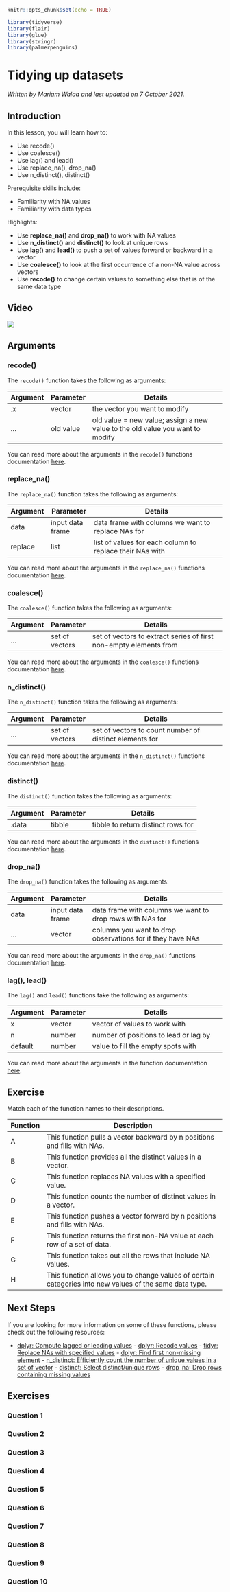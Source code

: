 
```r
knitr::opts_chunk$set(echo = TRUE)

library(tidyverse)
library(flair)
library(glue)
library(stringr)
library(palmerpenguins)
```

# Tidying up datasets

*Written by Mariam Walaa and last updated on 7 October 2021.*

## Introduction

In this lesson, you will learn how to:

- Use recode()
- Use coalesce()
- Use lag() and lead()
- Use replace_na(), drop_na()
- Use n_distinct(), distinct()

Prerequisite skills include:

- Familiarity with NA values
- Familiarity with data types 

Highlights:

- Use **replace_na()** and **drop_na()** to work with NA values
- Use **n_distinct()** and **distinct()** to look at unique rows
- Use **lag()** and **lead()** to push a set of values forward or backward in a vector
- Use **coalesce()** to look at the first occurrence of a non-NA value across vectors
- Use **recode()** to change certain values to something else that is of the same data type

## Video

![](https://youtu.be/0lz5kRNbQso)

## Arguments

### recode()

The `recode()` function takes the following as arguments:

| Argument | Parameter | Details                                                                       |
| -------- | --------- | ----------------------------------------------------------------------------- |
| .x       | vector    | the vector you want to modify                                                 |
| ...      | old value | old value = new value; assign a new value to the old value you want to modify |

You can read more about the arguments in the `recode()` functions documentation
[here](https://dplyr.tidyverse.org/reference/recode.html).

### replace_na()

The `replace_na()` function takes the following as arguments:

| Argument | Parameter        | Details                                                  |
| -------- | ---------------- | -------------------------------------------------------- |
| data     | input data frame | data frame with columns we want to replace NAs for       |
| replace  | list             | list of values for each column to replace their NAs with |

You can read more about the arguments in the `replace_na()` functions documentation
[here](https://tidyr.tidyverse.org/reference/replace_na.html).

### coalesce()

The `coalesce()` function takes the following as arguments:

| Argument | Parameter      | Details                                                           |
| -------- | -------------- | ----------------------------------------------------------------- |
| …        | set of vectors | set of vectors to extract series of first non-empty elements from |

You can read more about the arguments in the `coalesce()` functions documentation
[here](https://dplyr.tidyverse.org/reference/coalesce.html).

### n_distinct()

The `n_distinct()` function takes the following as arguments:

| Argument | Parameter      | Details                                                 |
| -------- | -------------- | ------------------------------------------------------- |
| …        | set of vectors | set of vectors to count number of distinct elements for |

You can read more about the arguments in the `n_distinct()` functions documentation
[here](https://www.rdocumentation.org/packages/dplyr/versions/0.7.8/topics/n_distinct).

### distinct()

The `distinct()` function takes the following as arguments:

| Argument | Parameter | Details                            |
| -------- | --------- | ---------------------------------- |
| .data    | tibble    | tibble to return distinct rows for |

You can read more about the arguments in the `distinct()` functions documentation
[here](https://www.rdocumentation.org/packages/dplyr/versions/0.7.8/topics/distinct).

### drop_na()

The `drop_na()` function takes the following as arguments:

| Argument | Parameter        | Details                                                    |
| -------- | ---------------- | ---------------------------------------------------------- |
| data     | input data frame | data frame with columns we want to drop rows with NAs for  |
| …        | vector           | columns you want to drop observations for if they have NAs |

You can read more about the arguments in the `drop_na()` functions documentation
[here](https://www.rdocumentation.org/packages/tidyr/versions/0.8.0/topics/drop_na).

### lag(), lead()

The `lag()` and `lead()` functions take the following as arguments:

| Argument | Parameter | Details                                                 |
| -------- | --------- | ------------------------------------------------------- |
| x        | vector    | vector of values to work with                           |
| n        | number    | number of positions to lead or lag by                   |
| default  | number    | value to fill the empty spots with                      |

You can read more about the arguments in the function documentation
[here](https://dplyr.tidyverse.org/reference/lead-lag.html).

## Exercise

Match each of the function names to their descriptions.

| Function      | Description                                                                                            |
| ------------- | ------------------------------------------------------------------------------------------------------ |
| A             | This function pulls a vector backward by n positions and fills with NAs.                               |
| B             | This function provides all the distinct values in a vector.                                            |
| C             | This function replaces NA values with a specified value.                                               |
| D             | This function counts the number of distinct values in a vector.                                        |
| E             | This function pushes a vector forward by n positions and fills with NAs.                               |
| F             | This function returns the first non-NA value at each row of a set of data.                             |
| G             | This function takes out all the rows that include NA values.                                           |
| H             | This function allows you to change values of certain categories into new values of the same data type. |


<!-- ```{r matching, echo = FALSE} -->
<!-- quiz(question("Which function is A?", -->
<!--               answer("coalesce()"), -->
<!--               answer("lag()"), -->
<!--               answer("recode()"), -->
<!--               answer("lead()", correct = TRUE), -->
<!--               random_answer_order = TRUE, -->
<!--               allow_retry = TRUE), -->
<!--      question("Which function is B?", -->
<!--               answer("coalesce()"), -->
<!--               answer("drop_na()"), -->
<!--               answer("n_distinct()"), -->
<!--               answer("distinct()", correct = TRUE), -->
<!--               random_answer_order = TRUE, -->
<!--               allow_retry = TRUE), -->
<!--      question("Which function is C?", -->
<!--               answer("drop_na()"), -->
<!--               answer("replace_na()", correct = TRUE), -->
<!--               answer("distinct()"), -->
<!--               answer("n_distinct()"), -->
<!--               random_answer_order = TRUE, -->
<!--               allow_retry = TRUE), -->
<!--      question("Which function is D?", -->
<!--               answer("n_distinct()", correct = TRUE), -->
<!--               answer("distinct()"), -->
<!--               answer("recode()"), -->
<!--               answer("coalesce()"), -->
<!--               random_answer_order = TRUE, -->
<!--               allow_retry = TRUE), -->
<!--      question("Which function is E?", -->
<!--               answer("coalesce()"), -->
<!--               answer("lead()"), -->
<!--               answer("recode()"), -->
<!--               answer("lag()", correct = TRUE), -->
<!--               random_answer_order = TRUE, -->
<!--               allow_retry = TRUE), -->
<!--      question("Which function is F?", -->
<!--               answer("coalesce()", correct = TRUE), -->
<!--               answer("lead()"), -->
<!--               answer("recode()"), -->
<!--               answer("lag()"), -->
<!--               random_answer_order = TRUE, -->
<!--               allow_retry = TRUE), -->
<!--      question("Which function is G?", -->
<!--               answer("replace_na()"), -->
<!--               answer("lag()"), -->
<!--               answer("drop_na()", correct = TRUE), -->
<!--               answer("lead()"), -->
<!--               random_answer_order = TRUE, -->
<!--               allow_retry = TRUE), -->
<!--      question("Which function is H?", -->
<!--               answer("coalesce()"), -->
<!--               answer("lag()"), -->
<!--               answer("recode()", correct = TRUE), -->
<!--               answer("distinct()"), -->
<!--               random_answer_order = TRUE, -->
<!--               allow_retry = TRUE)) -->
<!-- ``` -->

## Next Steps

If you are looking for more information on some of these functions, please check out the
following resources:

- [dplyr: Compute lagged or leading
values](https://dplyr.tidyverse.org/reference/lead-lag.html) - [dplyr: Recode
values](https://dplyr.tidyverse.org/reference/recode.html) - [tidyr: Replace NAs with
specified values](https://tidyr.tidyverse.org/reference/replace_na.html) - [dplyr: Find
first non-missing element](https://dplyr.tidyverse.org/reference/coalesce.html) -
[n_distinct: Efficiently count the number of unique values in a set of
vector](https://www.rdocumentation.org/packages/dplyr/versions/0.7.8/topics/n_distinct) -
[distinct: Select distinct/unique
rows](https://www.rdocumentation.org/packages/dplyr/versions/0.7.8/topics/distinct) -
[drop_na: Drop rows containing missing
values](https://www.rdocumentation.org/packages/tidyr/versions/0.8.0/topics/drop_na)



## Exercises

### Question 1

### Question 2

### Question 3

### Question 4

### Question 5

### Question 6

### Question 7

### Question 8

### Question 9

### Question 10
